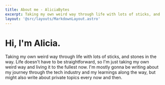 ```yaml
---
title: About me - AliciaBytes
excerpt: Taking my own weird way through life with lots of sticks, and stones in the way.
layout: '@src/layouts/MarkdownLayout.astro'
---
```


# Hi, I'm Alicia.

Taking my own weird way through life with lots of sticks, and stones in the way. Life doesn't have to be straightforward, so I'm just taking my own weird way and living it to the fullest now. I'm mostly gonna be writing about my journey through the tech industry and my learnings along the way, but might also write about private topics every now and then.
